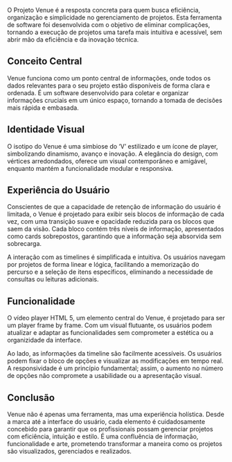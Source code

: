 
<PostHeader
title='A Solução Prática para Gerenciamento de Projetos'
snippet='O Projeto Venue é a resposta concreta para quem busca eficiência, organização e simplicidade no gerenciamento de projetos.'
projectName='Logos'
imageName='venue/preview-image.png'
date='2020'
order='7'
/>

O Projeto Venue é a resposta concreta para quem busca eficiência, organização e simplicidade no gerenciamento de projetos. Esta ferramenta de software foi desenvolvida com o objetivo de eliminar complicações, tornando a execução de projetos uma tarefa mais intuitiva e acessível, sem abrir mão da eficiência e da inovação técnica.

## Conceito Central

Venue funciona como um ponto central de informações, onde todos os dados relevantes para o seu projeto estão disponíveis de forma clara e ordenada. É um software desenvolvido para coletar e organizar informações cruciais em um único espaço, tornando a tomada de decisões mais rápida e embasada.

## Identidade Visual

O isotipo do Venue é uma simbiose do ‘V’ estilizado e um ícone de player, simbolizando dinamismo, avanço e inovação. A elegância do design, com vértices arredondados, oferece um visual contemporâneo e amigável, enquanto mantém a funcionalidade modular e responsiva.

## Experiência do Usuário

Conscientes de que a capacidade de retenção de informação do usuário é limitada, o Venue é projetado para exibir seis blocos de informação de cada vez, com uma transição suave e opacidade reduzida para os blocos que saem da visão. Cada bloco contém três níveis de informação, apresentados como cards sobrepostos, garantindo que a informação seja absorvida sem sobrecarga.

A interação com as timelines é simplificada e intuitiva. Os usuários navegam por projetos de forma linear e lógica, facilitando a memorização do percurso e a seleção de itens específicos, eliminando a necessidade de consultas ou leituras adicionais.

## Funcionalidade

O vídeo player HTML 5, um elemento central do Venue, é projetado para ser um player frame by frame. Com um visual flutuante, os usuários podem atualizar e adaptar as funcionalidades sem comprometer a estética ou a organizidade da interface.

Ao lado, as informações da timeline são facilmente acessíveis. Os usuários podem fixar o bloco de opções e visualizar as modificações em tempo real. A responsividade é um princípio fundamental; assim, o aumento no número de opções não compromete a usabilidade ou a apresentação visual.

## Conclusão

Venue não é apenas uma ferramenta, mas uma experiência holística. Desde a marca até a interface do usuário, cada elemento é cuidadosamente concebido para garantir que os profissionais possam gerenciar projetos com eficiência, intuição e estilo. É uma confluência de informação, funcionalidade e arte, prometendo transformar a maneira como os projetos são visualizados, gerenciados e realizados.


<div class={'blogGallery'}>
<Media src={'/work/venue/scene-selection-2.png'}/>
<Media src={'/work/venue/venue-logo.png'}/>
<Media src={'/work/venue/scheduler-presentation.mp4'}/>
</div>

[//]: # (<iframe src="https://www.youtube.com/embed/Ptt8Lsjsw0A" title="Venue" frameborder="0" allow="accelerometer; autoplay; clipboard-write; encrypted-media; gyroscope; picture-in-picture; web-share" allowfullscreen></iframe>)
